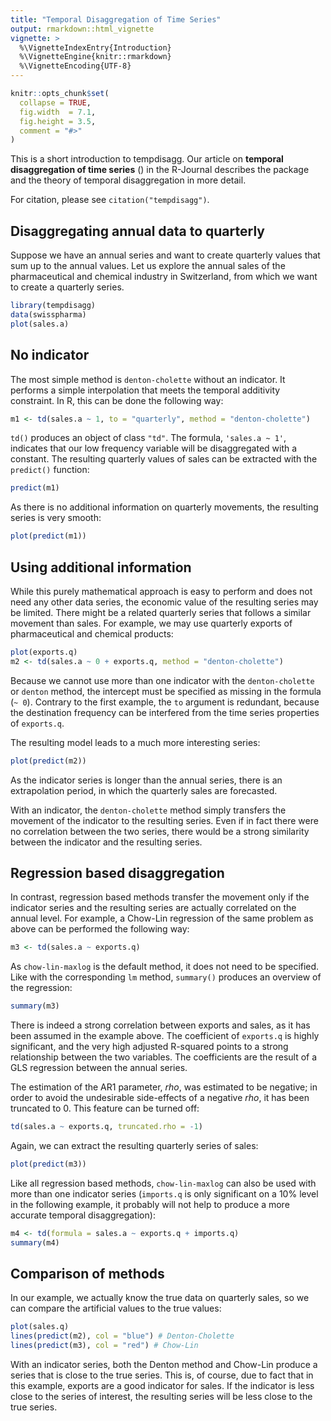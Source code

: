 ```yaml
---
title: "Temporal Disaggregation of Time Series"
output: rmarkdown::html_vignette
vignette: >
  %\VignetteIndexEntry{Introduction}
  %\VignetteEngine{knitr::rmarkdown}
  %\VignetteEncoding{UTF-8}
---
```


```r
knitr::opts_chunk$set(
  collapse = TRUE,
  fig.width  = 7.1,
  fig.height = 3.5,
  comment = "#>"
)

```

This is a short introduction to tempdisagg.
Our article on **temporal disaggregation of time series** (\doi{10.32614/RJ-2013-028}) in the R-Journal describes the package and the theory of temporal disaggregation in more detail.

For citation, please see `citation("tempdisagg")`.

## Disaggregating annual data to quarterly

Suppose we have an annual series and want to create quarterly values that sum
up to the annual values. Let us explore the annual sales of the pharmaceutical
and chemical industry in Switzerland, from which we want to create a quarterly
series.

```r
library(tempdisagg)
data(swisspharma)
plot(sales.a)
```

## No indicator

The most simple method is `denton-cholette` without an indicator. It
performs a simple interpolation that meets the temporal additivity constraint.
In R, this can be done the following way:

```r
m1 <- td(sales.a ~ 1, to = "quarterly", method = "denton-cholette")
```

`td()` produces an object of class `"td"`. The formula, `'sales.a ~ 1'`, indicates
that our low frequency variable will be disaggregated with a constant. The
resulting quarterly values of sales can be extracted with the `predict()`
function:

```r
predict(m1)
```

As there is no additional information on quarterly movements, the resulting
series is very smooth:

```r
plot(predict(m1))
```

## Using additional information

While this purely mathematical approach is easy to perform and does not need
any other data series, the economic value of the resulting series may be
limited. There might be a related quarterly series that follows a similar
movement than sales. For example, we may use quarterly exports of
pharmaceutical and chemical products:

```r
plot(exports.q)
m2 <- td(sales.a ~ 0 + exports.q, method = "denton-cholette")
```

Because we cannot use more than one indicator with the `denton-cholette` or
`denton` method, the intercept must be specified as missing in the formula
(`~ 0`). Contrary to the first example, the `to` argument is redundant, because
the destination frequency can be interfered from the time series properties of
`exports.q`.

The resulting model leads to a much more interesting series:

```r
plot(predict(m2))
```

As the indicator series is longer than the annual series, there is an
extrapolation period, in which the quarterly sales are forecasted.

With an indicator, the `denton-cholette` method simply transfers the movement
of the indicator to the resulting series. Even if in fact there were no
correlation between the two series, there would be a strong similarity between
the indicator and the resulting series.

## Regression based disaggregation

In contrast, regression based methods transfer the movement only if the
indicator series and the resulting series are actually correlated on the
annual level. For example, a Chow-Lin regression of the same problem as above
can be performed the following way:

```r
m3 <- td(sales.a ~ exports.q)
```

As `chow-lin-maxlog` is the default method, it does not need to be specified.
Like with the corresponding `lm` method, `summary()` produces an overview of the
regression:

```r
summary(m3)
```

There is indeed a strong correlation between exports and sales, as it has been
assumed in the example above. The coefficient of `exports.q` is highly
significant, and the very high adjusted R-squared points to a strong
relationship between the two variables. The coefficients are the result of a
GLS regression between the annual series.

The estimation of the AR1 parameter, *rho*, was estimated to be negative; in
order to avoid the undesirable side-effects of a negative *rho*, it has been
truncated to 0. This feature can be turned off:

```r
td(sales.a ~ exports.q, truncated.rho = -1)
```

Again, we can extract the resulting quarterly series of sales:

```r
plot(predict(m3))
```

Like all regression based methods, `chow-lin-maxlog` can also be used with
more than one indicator series (`imports.q` is only significant on a 10% level
in the following example, it probably will not help to produce a more accurate
temporal disaggregation):

```r
m4 <- td(formula = sales.a ~ exports.q + imports.q)
summary(m4)
```

## Comparison of methods

In our example, we actually know the true data on quarterly sales, so we can
compare the artificial values to the true values:

```r
plot(sales.q)
lines(predict(m2), col = "blue") # Denton-Cholette
lines(predict(m3), col = "red") # Chow-Lin
```

With an indicator series, both the Denton method and Chow-Lin produce a series
that is close to the true series. This is, of course, due to fact that in this
example, exports are a good indicator for sales. If the indicator is less
close to the series of interest, the resulting series will be less close to
the true series.




